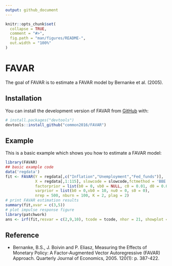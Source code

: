 ```yaml
---
output: github_document
---
```


<!-- README.md is generated from README.Rmd. Please edit that file -->

```r
knitr::opts_chunk$set(
  collapse = TRUE,
  comment = "#>",
  fig.path = "man/figures/README-",
  out.width = "100%"
)
```

# FAVAR

<!-- badges: start -->
<!-- badges: end -->

The goal of FAVAR is to estimate a FAVAR model by Bernanke et al. (2005).

## Installation

You can install the development version of FAVAR from [GitHub](https://github.com/common2016/FAVAR) with:

```r
# install.packages("devtools")
devtools::install_github("common2016/FAVAR")
```

## Example

This is a basic example which shows you how to estimate a FAVAR model:

```r
library(FAVAR)
## basic example code
data('regdata')
fit <- FAVAR(Y = regdata[,c("Inflation","Unemployment","Fed_funds")],
             X = regdata[,1:115], slowcode = slowcode,fctmethod = 'BBE',
             factorprior = list(b0 = 0, vb0 = NULL, c0 = 0.01, d0 = 0.01), 
             varprior = list(b0 = 0,vb0 = 10, nu0 = 0, s0 = 0),
             nrep = 500, nburn = 100, K = 2, plag = 2)
# print FAVAR estimation results
summary(fit,xvar = c(3,5))
# plot impulse response figure
library(patchwork)
ans <- irf(fit,resvar = c(2,9,10), tcode = tcode, nhor = 21, showplot = T)
```


## Reference


- Bernanke, B.S., J. Boivin and P. Eliasz, Measuring the Effects of Monetary Policy: A Factor-Augmented Vector Autoregressive (FAVAR) Approach. Quarterly Journal of Economics, 2005. 120(1): p. 387-422.

